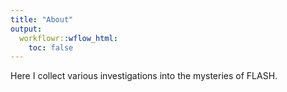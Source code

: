 ```yaml
---
title: "About"
output:
  workflowr::wflow_html:
    toc: false
---
```


Here I collect various investigations into the mysteries of FLASH.
